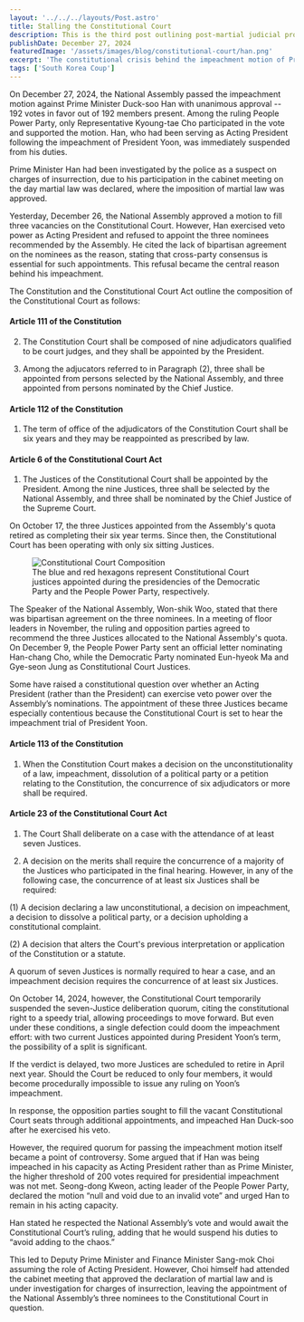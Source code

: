 ```yaml
---
layout: '../../../layouts/Post.astro'
title: Stalling the Constitutional Court
description: This is the third post outlining post-martial judicial proceeding in South Korea
publishDate: December 27, 2024
featuredImage: '/assets/images/blog/constitutional-court/han.png'
excerpt: 'The constitutional crisis behind the impeachment motion of Prime Minister Han.'
tags: ['South Korea Coup']
---
```




On December 27, 2024, the National Assembly passed the impeachment motion against Prime Minister Duck-soo Han 
with unanimous approval -- 192 votes in favor out of 192 members present. 
Among the ruling People Power Party, only Representative Kyoung-tae Cho 
participated in the vote and supported the motion. 
Han, who had been serving as Acting President following the impeachment of President Yoon, 
was immediately suspended from his duties. 

Prime Minister Han had been investigated by the police
as a suspect on charges of insurrection, due to his participation in 
the cabinet meeting on the day martial law was declared, 
where the imposition of martial law was approved. 

Yesterday, December 26, the National Assembly approved a motion 
to fill three vacancies on the Constitutional Court. 
However, Han exercised veto power as Acting President and 
refused to appoint the three nominees recommended by the Assembly. 
He cited the lack of bipartisan agreement on the nominees as the reason,
stating that cross-party consensus is essential for such appointments. 
This refusal became the central reason behind his impeachment. 

The Constitution and the Constitutional Court Act outline the composition of 
the Constitutional Court as follows:
<TextSection>
#### Article 111 of the Constitution

2. The Constitution Court shall be composed of nine adjudicators qualified to be court judges, 
and they shall be appointed by the President.

3. Among the adjucators referred to in Paragraph (2), 
three shall be appointed from persons selected by the National Assembly, 
and three appointed from persons nominated by the Chief Justice.

#### Article 112 of the Constitution

1. The term of office of the adjudicators of the Constitution Court shall be six years 
and they may be reappointed as prescribed by law.

#### Article 6 of the Constitutional Court Act

1. The Justices of the Constitutional Court shall be appointed by the President. 
Among the nine Justices, three shall be selected by the National Assembly, 
and three shall be nominated by the Chief Justice of the Supreme Court.
</TextSection>

On October 17, the three Justices appointed from the Assembly's quota
retired as completing their six year terms. 
Since then, the Constitutional Court has been operating with only six sitting Justices. 

<figure style={{ margin: '2rem auto', display: 'block', textAlign: 'center' }}>
  <img 
    src="/assets/images/blog/constitutional-court/court.png" 
    alt="Constitutional Court Composition" 
    style={{ maxWidth: '95%', borderRadius: '24px', display: 'block', margin: '0 auto' }} 
  />
  <figcaption style={{ textAlign: 'center', color: '#666', fontSize: '0.8em', marginTop: '0.5rem' }}>
    The blue and red hexagons represent Constitutional Court justices appointed during 
    the presidencies of the Democratic Party and the People Power Party, respectively.
  </figcaption>
</figure>

The Speaker of the National Assembly, Won-shik Woo, stated that 
there was bipartisan agreement on the three nominees. 
In a meeting of floor leaders in November, 
the ruling and opposition parties agreed to recommend the three Justices 
allocated to the National Assembly's quota. 
On December 9, the People Power Party sent an official letter nominating Han-chang Cho, 
while the Democratic Party nominated Eun-hyeok Ma and Gye-seon Jung as Constitutional Court Justices.

Some have raised a constitutional question over 
whether an Acting President (rather than the President) can exercise 
veto power over the Assembly’s nominations.
The appointment of these three Justices became especially contentious
because the Constitutional Court is set to hear the impeachment trial of President Yoon. 
<TextSection>
#### Article 113 of the Constitution

1. When the Constitution Court makes a decision on the unconstitutionality of a law, 
impeachment, dissolution of a political party or a petition relating to the Constitution, 
the concurrence of six adjudicators or more shall be required.

#### Article 23 of the Constitutional Court Act 

1. The Court Shall deliberate on a case with the attendance of at least seven Justices.

2. A decision on the merits shall require the concurrence of a majority of the Justices 
who participated in the final hearing. However, in any of the following case, 
the concurrence of at least six Justices shall be required: 

(1) A decision declaring a law unconstitutional, a decision on impeachment, 
a decision to dissolve a political party, or a decision upholding a constitutional complaint. 

(2) A decision that alters the Court's previous interpretation or application of the Constitution or a statute.
</TextSection>

A quorum of seven Justices is normally required to hear a case, 
and an impeachment decision requires the concurrence of at least six Justices.

On October 14, 2024, however, the Constitutional Court temporarily suspended 
the seven-Justice deliberation quorum, citing the constitutional right to a speedy trial, 
allowing proceedings to move forward. 
But even under these conditions, a single defection could doom the impeachment effort: 
with two current Justices appointed during President Yoon’s term, 
the possibility of a split is significant.

If the verdict is delayed, two more Justices are scheduled to retire in April next year. 
Should the Court be reduced to only four members, 
it would become procedurally impossible to issue any ruling on Yoon’s impeachment.

In response, the opposition parties sought to fill the vacant Constitutional Court seats 
through additional appointments, and impeached Han Duck-soo after he exercised his veto.

<div style={{ margin: '3rem auto' }}>
    <YouTubeEmbed url="https://youtu.be/746wae5viQ8?si=daaAOMcNj6zzZrHD" rounded style/>
</div>

However, the required quorum for passing the impeachment motion itself became a point of controversy. 
Some argued that if Han was being impeached in his capacity as Acting President rather than as Prime Minister, 
the higher threshold of 200 votes required for presidential impeachment was not met. 
Seong-dong Kweon, acting leader of the People Power Party, 
declared the motion “null and void due to an invalid vote” and urged Han to remain in his acting capacity.

Han stated he respected the National Assembly’s vote and would await the Constitutional Court’s ruling, 
adding that he would suspend his duties to “avoid adding to the chaos.”

This led to Deputy Prime Minister and Finance Minister Sang-mok Choi assuming the role of Acting President. 
However, Choi himself had attended the cabinet meeting that approved the declaration of martial law and 
is under investigation for charges of insurrection, 
leaving the appointment of the National Assembly’s three nominees to the Constitutional Court in question.
